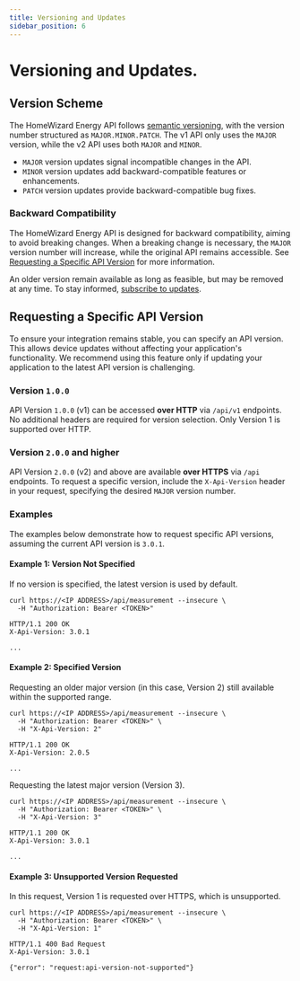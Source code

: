 ```yaml
---
title: Versioning and Updates
sidebar_position: 6
---
```



# Versioning and Updates.

## Version Scheme

The HomeWizard Energy API follows [semantic versioning](https://semver.org/), with the version number structured as `MAJOR.MINOR.PATCH`. The v1 API only uses the `MAJOR` version, while the v2 API uses both `MAJOR` and `MINOR`.

-   `MAJOR` version updates signal incompatible changes in the API.
-   `MINOR` version updates add backward-compatible features or enhancements.
-   `PATCH` version updates provide backward-compatible bug fixes.

### Backward Compatibility

The HomeWizard Energy API is designed for backward compatibility, aiming to avoid breaking changes. When a breaking change is necessary, the `MAJOR` version number will increase, while the original API remains accessible. See [Requesting a Specific API Version](#requesting-a-specific-api-version) for more information.

An older version remain available as long as feasible, but may be removed at any time. To stay informed, [subscribe to updates](/docs/changelog#subscribe-to-updates).

## Requesting a Specific API Version

To ensure your integration remains stable, you can specify an API version. This allows device updates without affecting your application's functionality. We recommend using this feature only if updating your application to the latest API version is challenging.

### Version `1.0.0`

API Version `1.0.0` (v1) can be accessed **over HTTP** via `/api/v1` endpoints. No additional headers are required for version selection. Only Version 1 is supported over HTTP.

### Version `2.0.0` and higher

API Version `2.0.0` (v2) and above are available **over HTTPS** via `/api` endpoints. To request a specific version, include the `X-Api-Version` header in your request, specifying the desired `MAJOR` version number.

### Examples

The examples below demonstrate how to request specific API versions, assuming the current API version is `3.0.1`.

#### Example 1: Version Not Specified

If no version is specified, the latest version is used by default.

```http title="Request"
curl https://<IP ADDRESS>/api/measurement --insecure \
  -H "Authorization: Bearer <TOKEN>"
```

```http title="Response"
HTTP/1.1 200 OK
X-Api-Version: 3.0.1

...
```

#### Example 2: Specified Version

Requesting an older major version (in this case, Version 2) still available within the supported range.

```http title="Request"
curl https://<IP ADDRESS>/api/measurement --insecure \
  -H "Authorization: Bearer <TOKEN>" \
  -H "X-Api-Version: 2"
```

```http title="Response"
HTTP/1.1 200 OK
X-Api-Version: 2.0.5

...
```

Requesting the latest major version (Version 3).

```http title="Request"
curl https://<IP ADDRESS>/api/measurement --insecure \
  -H "Authorization: Bearer <TOKEN>" \
  -H "X-Api-Version: 3"
```

```http title="Response"
HTTP/1.1 200 OK
X-Api-Version: 3.0.1

...
```

#### Example 3: Unsupported Version Requested

In this request, Version 1 is requested over HTTPS, which is unsupported.

```http title="Request"
curl https://<IP ADDRESS>/api/measurement --insecure \
  -H "Authorization: Bearer <TOKEN>" \
  -H "X-Api-Version: 1"
```

```http title="Response"
HTTP/1.1 400 Bad Request
X-Api-Version: 3.0.1

{"error": "request:api-version-not-supported"}
```
